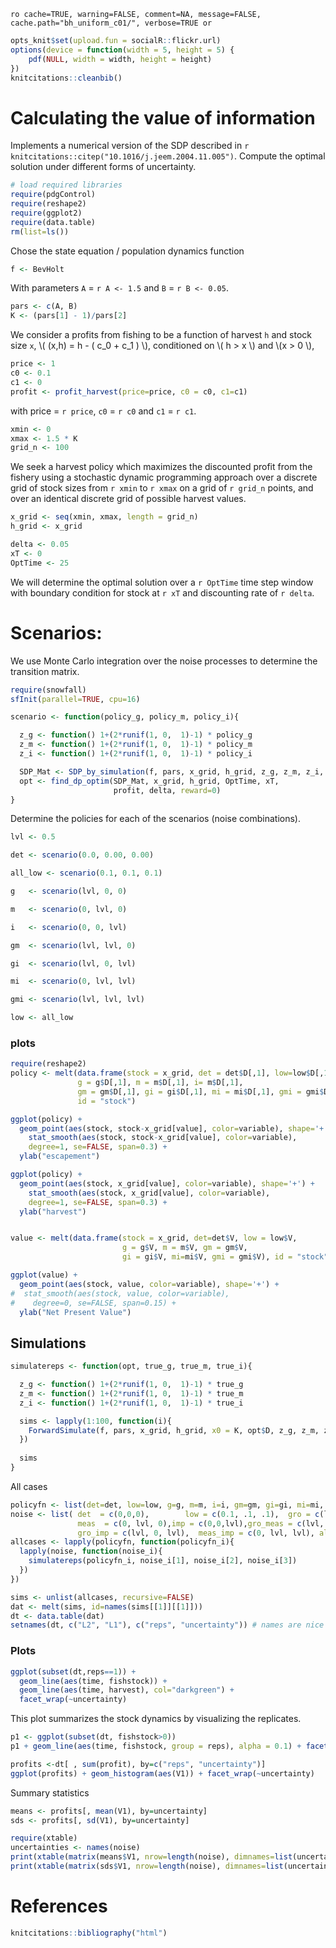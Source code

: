 `ro cache=TRUE, warning=FALSE, comment=NA, message=FALSE, cache.path="bh_uniform_c01/", verbose=TRUE or`

``` r
opts_knit$set(upload.fun = socialR::flickr.url)
options(device = function(width = 5, height = 5) {
    pdf(NULL, width = width, height = height)
})
knitcitations::cleanbib()
````



# Calculating the value of information

 Implements a numerical version of the SDP described in `r knitcitations::citep("10.1016/j.jeem.2004.11.005")`.
 Compute the optimal solution under different forms of uncertainty.   

``` r
# load required libraries
require(pdgControl)
require(reshape2)
require(ggplot2)
require(data.table)
rm(list=ls())
````

Chose the state equation / population dynamics function

``` r
f <- BevHolt
````


With parameters `A` = `r A <- 1.5` and `B` = `r B <- 0.05`.

``` r
pars <- c(A, B)
K <- (pars[1] - 1)/pars[2]
````




We consider a profits from fishing to be a function of harvest `h` and stock size `x`,  \\( \Pi(x,h) = h - \left( c_0  + c_1 \frac{h}{x} \right) \frac{h}{x} \\), conditioned on \\( h > x \\) and \\(x > 0 \\),

``` r
price <- 1
c0 <- 0.1
c1 <- 0
profit <- profit_harvest(price=price, c0 = c0, c1=c1) 
````

with price = `r price`, `c0` = `r c0` and `c1` = `r c1`. 


``` r
xmin <- 0
xmax <- 1.5 * K
grid_n <- 100
````

We seek a harvest policy which maximizes the discounted profit from the fishery using a stochastic dynamic programming approach over a discrete grid of stock sizes from `r xmin` to `r xmax` on a grid of `r grid_n` points, and over an identical discrete grid of possible harvest values.  


``` r
x_grid <- seq(xmin, xmax, length = grid_n)  
h_grid <- x_grid  
````


``` r
delta <- 0.05
xT <- 0
OptTime <- 25
````

We will determine the optimal solution over a `r OptTime` time step window with boundary condition for stock at `r xT` and discounting rate of `r delta`.  

# Scenarios: 

We use Monte Carlo integration over the noise processes to determine the transition matrix.  

``` r
require(snowfall)
sfInit(parallel=TRUE, cpu=16)
````


``` r
scenario <- function(policy_g, policy_m, policy_i){ 

  z_g <- function() 1+(2*runif(1, 0,  1)-1) * policy_g
  z_m <- function() 1+(2*runif(1, 0,  1)-1) * policy_m
  z_i <- function() 1+(2*runif(1, 0,  1)-1) * policy_i

  SDP_Mat <- SDP_by_simulation(f, pars, x_grid, h_grid, z_g, z_m, z_i, reps=1e4)
  opt <- find_dp_optim(SDP_Mat, x_grid, h_grid, OptTime, xT, 
                       profit, delta, reward=0)
}
````

Determine the policies for each of the scenarios (noise combinations).

``` r
lvl <- 0.5
````

``` r
det <- scenario(0.0, 0.00, 0.00)
````

``` r
all_low <- scenario(0.1, 0.1, 0.1)
````

``` r
g   <- scenario(lvl, 0, 0)
````

``` r
m   <- scenario(0, lvl, 0)
````

``` r
i   <- scenario(0, 0, lvl)
````

``` r
gm  <- scenario(lvl, lvl, 0)
````

``` r
gi  <- scenario(lvl, 0, lvl)
````

``` r
mi  <- scenario(0, lvl, lvl)
````

``` r
gmi <- scenario(lvl, lvl, lvl)
````


```r
low <- all_low
````


### plots

``` r
require(reshape2)
policy <- melt(data.frame(stock = x_grid, det = det$D[,1], low=low$D[,1],
               g = g$D[,1], m = m$D[,1], i= m$D[,1], 
               gm = gm$D[,1], gi = gi$D[,1], mi = mi$D[,1], gmi = gmi$D[,1]), 
               id = "stock")

ggplot(policy) + 
  geom_point(aes(stock, stock-x_grid[value], color=variable), shape='+') +
	stat_smooth(aes(stock, stock-x_grid[value], color=variable), 
    degree=1, se=FALSE, span=0.3) +
  ylab("escapement") 

ggplot(policy) +
  geom_point(aes(stock, x_grid[value], color=variable), shape='+') +
	stat_smooth(aes(stock, x_grid[value], color=variable),
    degree=1, se=FALSE, span=0.3) +
  ylab("harvest") 


value <- melt(data.frame(stock = x_grid, det=det$V, low = low$V, 
                         g = g$V, m = m$V, gm = gm$V, 
                         gi = gi$V, mi=mi$V, gmi = gmi$V), id = "stock")

ggplot(value) + 
  geom_point(aes(stock, value, color=variable), shape='+') +
#  stat_smooth(aes(stock, value, color=variable),
#    degree=0, se=FALSE, span=0.15) +
  ylab("Net Present Value")
````







## Simulations

``` r
simulatereps <- function(opt, true_g, true_m, true_i){

  z_g <- function() 1+(2*runif(1, 0,  1)-1) * true_g
  z_m <- function() 1+(2*runif(1, 0,  1)-1) * true_m
  z_i <- function() 1+(2*runif(1, 0,  1)-1) * true_i

  sims <- lapply(1:100, function(i){
    ForwardSimulate(f, pars, x_grid, h_grid, x0 = K, opt$D, z_g, z_m, z_i, profit)
  })
  
  sims
}
````


All cases

``` r
policyfn <- list(det=det, low=low, g=g, m=m, i=i, gm=gm, gi=gi, mi=mi, gmi=gmi)
noise <- list( det  = c(0,0,0),        low = c(0.1, .1, .1),  gro = c(lvl, 0, 0),
               meas  = c(0, lvl, 0),imp = c(0,0,lvl),gro_meas = c(lvl, lvl, 0), 
               gro_imp = c(lvl, 0, lvl),  meas_imp = c(0, lvl, lvl), all = c(lvl, lvl, lvl)) 
allcases <- lapply(policyfn, function(policyfn_i){
  lapply(noise, function(noise_i){
    simulatereps(policyfn_i, noise_i[1], noise_i[2], noise_i[3])
  })
})
````

``` r
sims <- unlist(allcases, recursive=FALSE)
dat <- melt(sims, id=names(sims[[1]][[1]]))  
dt <- data.table(dat)
setnames(dt, c("L2", "L1"), c("reps", "uncertainty")) # names are nice
````


### Plots 


``` r
ggplot(subset(dt,reps==1)) +
  geom_line(aes(time, fishstock)) +
  geom_line(aes(time, harvest), col="darkgreen") + 
  facet_wrap(~uncertainty) 
````

This plot summarizes the stock dynamics by visualizing the replicates.

``` r
p1 <- ggplot(subset(dt, fishstock>0)) 
p1 + geom_line(aes(time, fishstock, group = reps), alpha = 0.1) + facet_wrap(~uncertainty)
````


``` r
profits <-dt[ , sum(profit), by=c("reps", "uncertainty")] 
ggplot(profits) + geom_histogram(aes(V1)) + facet_wrap(~uncertainty)
````

Summary statistics 

``` r
means <- profits[, mean(V1), by=uncertainty]
sds <- profits[, sd(V1), by=uncertainty]
````

``` r
require(xtable)
uncertainties <- names(noise) 
print(xtable(matrix(means$V1, nrow=length(noise), dimnames=list(uncertainties, uncertainties))), type="html")
print(xtable(matrix(sds$V1, nrow=length(noise), dimnames=list(uncertainties, uncertainties))), type="html")
````



# References

``` r
knitcitations::bibliography("html")
````
